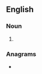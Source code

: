==English==

===Noun===
{{head|en|noun plural form}}

# {{plural of|acidimeter|lang=en}}

===Anagrams===
* {{anagrams|en|acidimetres|mediatrices}}